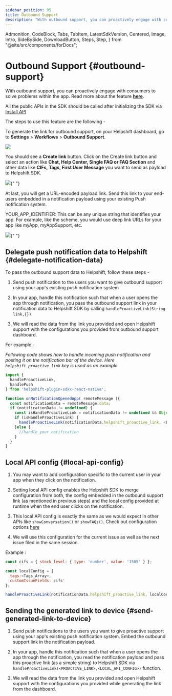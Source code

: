 ```yaml
---
sidebar_position: 95
title: Outbound Support
description: "With outbound support, you can proactively engage with consumers to solve problems within the app. Read more about the feature **[here](https://support.helpshift.com/hc/faq/1163-outbound-support-create-outbound-support-link)**."
---
```


  Admonition,
  CodeBlock,
  Tabs,
  TabItem,
  LatestSdkVersion,
  Centered,
  Image,
  Intro,
  SideBySide,
  DownloadButton,
  Steps,
  Step,
} from "@site/src/components/forDocs";

# Outbound Support {#outbound-support}

<Intro>

With outbound support, you can proactively engage with consumers to solve problems within the app. Read more about the feature **[here](https://support.helpshift.com/hc/faq/1163-outbound-support-create-outbound-support-link)**.

</Intro>

<Admonition type="info" title="Note">

All the public APIs in the SDK should be called after initializing the SDK via [Install API](/sdkx-react-native/getting-started#initializing)

</Admonition>

The steps to use this feature are the following -

To generate the link for outbound support, on your Helpshift dashboard, go to **Settings** > **Workflows** > **Outbound Support**.

![](/static/books/helpshiftx/outbound-support.png)

You should see a **Create link** button. Click on the Create link button and select an action like **Chat, Help Center, Single FAQ or FAQ Section** and other data like **CIFs, Tags, First User Message** you want to send as payload to Helpshift SDK.

<Image src="/static/books/helpshiftx/generate-link-box.png" width="full" />{" "}

At last, you will get a URL-encoded payload link. Send this link to your end-users embedded in a notification payload using your existing Push notification system.

YOUR_APP_IDENTIFIER: This can be any unique string that identifies your app. For example, like the scheme, you would use deep link URLs for your app like myApp, myAppSupport, etc.

<Image src="/static/books/helpshiftx/proactive-link.png" width="full" />{" "}

## Delegate push notification data to Helpshift {#delegate-notification-data}

To pass the outbound support data to Helpshift, follow these steps -

1. Send push notification to the users you want to give outbound support using your app's existing push notification system

2. In your app, handle this notification such that when a user opens the app through notification, you pass the outbound support link in your notification data to Helpshift SDK by calling `handleProactiveLink(String link,{})`.

3. We will read the data from the link you provided and open Helpshift support with the configurations you provided from outbound support dashboard.

For example -

_Following code shows how to handle incoming push notification and posting it on the notification bar of the device. Here `helpshift_proactive_link` key is used as an example_

```javascript
import {
  handleProactiveLink,
  handlePush
} from 'helpshift-plugin-sdkx-react-native';

function onNotificationOpenedApp( remoteMessage ){
  const notificationData = remoteMessage.data;
  if (notificationData != undefined) {
    const isHandleProactiveLink = notificationData != undefined && Object.hasOwn(notificationData, 'helpshift_proactive_link');
    if (isHandleProactiveLink) {
      handleProactiveLink(notificationData.helpshift_proactive_link, <LOCAL_API_CONFIG>);
    }else {
      //handle your notification
    }
  }
}
```

## Local API config {#local-api-config}

1. You may want to add configuration specific to the current user in your app when they click on the notification.

2. Setting local API config enables the Helpshift SDK to merge configuration from both, the config embedded in the outbound support link (as mentioned in previous steps) and the local config provided at runtime when the end user clicks on the notification.

3. This local API config is exactly the same as we would expect in other APIs like `showConversation()` or `showFAQs()`. Check out configuration options [here](/sdkx-react-native/sdk-configuration)

4. We will use this configuration for the current issue as well as the next issue filed in the same session.

Example :

```javascript
const cifs = { stock_level: { type: 'number', value: '1505' } };

const localConfig = {
  tags:<Tags_Array>,
  customIssueFields: cifs'
};

handleProactiveLink(notificationData.helpshift_proactive_link, localConfig);
```

## Sending the generated link to device {#send-generated-link-to-device}

1. Send push notifications to the users you want to give proactive support using your app's existing push notification system. Embed the outbound support link in the notification payload.

2. In your app, handle this notification such that when a user opens the app through the notification, you read the notification payload and pass this proactive link (as a simple string) to Helpshift SDK via `handleProactiveLink(<PROACTIVE_LINK>,<LOCAL_API_CONFIG>)` function.

3. We will read the data from the link you provided and open Helpshift support with the configurations you provided while generating the link from the dashboard.
